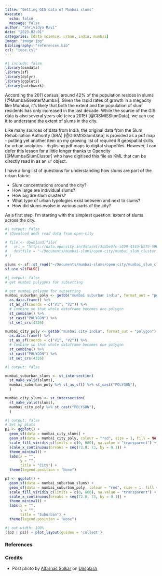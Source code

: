 ```yaml
---
title: "Getting GIS data of Mumbai slums"
execute:
  echo: false
  message: false
author: "Shrividya Ravi"
date: "2023-02-01"
categories: [data science, urban, india, mumbai]
image: "image.jpg"
bibliography: "references.bib"
csl: "ieee.csl"
---
```



```r
#| include: false
library(osmdata)
library(sf)
library(dplyr)
library(ggplot2)
library(patchwork)
```

According the 2011 census, around 42% of the population resides in slums [@MumbaiGreaterMumbai]. Given the rapid rates of growth in a megacity like Mumbai, it's likely that both the extent and the population of slum residents has only increased in the last decade. While the source of the GIS data is also several years old (circa 2015) [@GISMISSlumData], we can use it to understand the extent of slums in the city. 

Like many sources of data from India, the original data from the Slum Rehabiliation Authority (SRA) [@GISMISSlumData] is provided as a pdf map - putting yet another item on my growing list of required R geospatial skills for urban analytics - digitising pdf maps to digital shapefiles. However, I can defer this lesson for a little longer thanks to Opencity [@MumbaiSlumCluster] who have digitised this file as KML that can be directly read in as an `sf` object. 


I have a long list of questions for understanding how slums are part of the urban fabric: 

- Slum concentrations around the city?
- How large are individual slums?
- How big are slum clusters? 
- What type of urban typologies exist between and next to slums?
- How did slums evolve in various parts of the city?

As a first step, I'm starting with the simplest question: extent of slums across the city.

```r
#| output: false
# (Download and) read data from open-city

# file <- download.file(
#   url = "https://data.opencity.in/dataset/3ddbe9fc-a390-4140-b579-69bd01b4b1af/resource/5d6f72ed-a290-4931-821f-5476c148407b/download/mumbai_slum_cluster.kml", 
#   destfile = "~/Documents/mumbai-slums/open-city/mumbai_slum_cluster.kml"
# )

slums <- sf::st_read("~/Documents/mumbai-slums/open-city/mumbai_slum_cluster.kml")
sf_use_s2(FALSE)
```

```r
#| output: false
# get mumbai polygons for subsetting

# get mumbai polygon for subsetting
mumbai_suburban_poly <- getbb("mumbai suburban india", format_out = "polygon") %>% 
  as.data.frame() %>%
  st_as_sf(coords = c("V1", "V2")) %>% 
  # Combine so that whole dataframe becomes one polygon
  st_combine() %>% 
  st_cast("POLYGON") %>% 
  st_set_crs(4326) 

mumbai_city_poly <- getbb("mumbai city india", format_out = "polygon")[[1]] %>% 
  as.data.frame() %>%
  st_as_sf(coords = c("V1", "V2")) %>% 
  # Combine so that whole dataframe becomes one polygon
  st_combine() %>% 
  st_cast("POLYGON") %>% 
  st_set_crs(4326) 

```

```r
#| output: false

mumbai_suburban_slums <- st_intersection(
  st_make_valid(slums),
  mumbai_suburban_poly %>% st_as_sf() %>% st_cast("POLYGON"),
  )

mumbai_city_slums <- st_intersection(
  st_make_valid(slums), 
  mumbai_city_poly %>% st_cast("POLYGON"),
  )

```


```r
#| output: false
# Set up plots
p2 <- ggplot() + 
  geom_sf(data = mumbai_city_slums) + 
  geom_sf(data = mumbai_city_poly, colour = "red", size = 1, fill = NA) + 
  scale_fill_viridis_c(limits = c(0, 600), na.value = "transparent") +
  scale_x_continuous(breaks = seq(72.8, 73, by = 0.1)) + 
  theme_minimal() + 
  labs(x = "",
       y = "",
       title = "City") + 
  theme(legend.position = "None")

p3 <- ggplot() + 
  geom_sf(data = mumbai_suburban_slums) + 
  geom_sf(data = mumbai_suburban_poly, colour = "red", size = 1, fill = NA) + 
  scale_fill_viridis_c(limits = c(0, 600), na.value = "transparent") +
  scale_x_continuous(breaks = seq(72.8, 73, by = 0.1)) + 
  theme_minimal() + 
  labs(x = "",
       y = "", 
       title = "Suburban") + 
  theme(legend.position = "None") 
```


```r
#| out-width: 100%
((p3 | p2)) + plot_layout(guides = 'collect')
```



### References

::: {#refs}
:::

### Credits
- Post photo by <a href="https://unsplash.com/pt-br/@alfarnassolkar?utm_source=unsplash&utm_medium=referral&utm_content=creditCopyText">Alfarnas Solkar</a> on <a href="https://unsplash.com/photos/oqjl1kTw_Bo?utm_source=unsplash&utm_medium=referral&utm_content=creditCopyText">Unsplash</a>
  